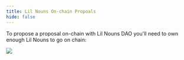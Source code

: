```yaml
---
title: Lil Nouns On-chain Propoals
hide: false
---
```


To propose a proposal on-chain with Lil Nouns DAO you'll need to own enough Lil Nouns to go on chain:

![](/assets/lil-on-chain-quorem.png)

